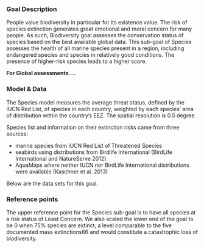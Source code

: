 ### Goal Description

<!---From Eva:  This sub-goal of biodiversity measures the population status of species including biodiversity (species richness), abundance, percent endemism, and risk of extinction (from IUCN red list classifications).
--->

People value biodiversity in particular for its existence value. The risk of species extinction generates great emotional and moral concern for many people. As such, Biodiversity goal assesses the conservation status of species based on the best available global data. This sub-goal of Species assesses the health of all marine species present in a region, including endangered species and species in relatively good conditions. The presence of higher-risk species leads to a higher score.

**For Global assessments....** 

### Model & Data 

The Species model measures the average threat status, defined by the IUCN Red List, of species in each country, weighted by each species' area of distribution within the country's EEZ. The spatial resolution is 0.5 degree.

Species list and information on their extinction risks came from three sources: 

- marine species from IUCN Red List of Threatened Species 
- seabirds using distributions from Birdlife International (BirdLife International and NatureServe 2012). 
- AquaMaps where neither IUCN nor BirdLife International distributions were available (Kaschner et al. 2013)

Below are the data sets for this goal.

### Reference points 

The upper reference point for the Species sub-goal is to have all species at a risk status of Least Concern. We also scaled the lower end of the goal to be 0 when 75% species are extinct, a level comparable to the five documented mass extinctions66 and would constitute a catastrophic loss of biodiversity.

